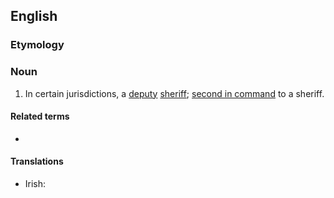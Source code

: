 ==English==

===Etymology===
{{prefix|en|under|sheriff}}

===Noun===
{{en-noun}}

# In certain jurisdictions, a [[deputy]] [[sheriff]]; [[second in command]] to a sheriff.

====Related terms====
* {{l|en|undershrievalty}}

====Translations====
{{trans-top|deputy sheriff; second in command to a sheriff}}
* Irish: {{t|ga|foshirriam|m}}
{{trans-mid}}
{{trans-bottom}}